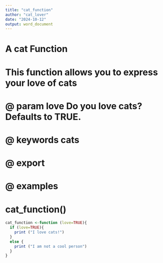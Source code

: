 ```yaml
---
title: "cat_function"
author: "cat_lover"
date: "2024-10-12"
output: word_document
---
```


# A cat Function
# 
# This function allows you to express your love of cats
# @ param love Do you love cats? Defaults to TRUE.
# @ keywords cats
# @ export 
# @ examples
# cat_function()

```r

cat_function <-function (love=TRUE){
  if (love=TRUE){
    print ("I love cats!")
  }
  else {
    print ("I am not a cool person")
  }
}

```







